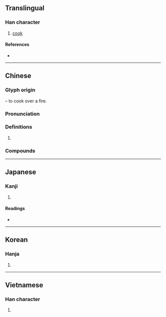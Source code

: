 {{also|煮}}
{{character info}}
==Translingual==

===Han character===
{{Han char|rn=86|rad=火|as=09|sn=13|four=|canj=JAF,XJAF|ids=⿱者火}}

# [[cook]]

====References====
* {{Han ref|kx=0676.130|hdz=32208.050|uh=7151|ud=29009}}

----

==Chinese==
{{zh-forms}}

===Glyph origin===
{{Han etym}}
{{Han compound|者|火|t2=fire|ls=psc|c1=p|c2=s}} – to cook over a fire.

===Pronunciation===
{{zh-pron
|m=zhǔ
|c=zyu2
|c-t=zi2
|h=pfs=chú
|md=cṳ̄
|mn=xm,tp,kh,tn,mg,hc,tc:chú/qz,lk,sx,km:chír/zz,yl,ph:chí
|mn-t=ze2
|w=2tsr
|mc=y
|oc=y
|cat=v
}}

===Definitions===
{{zh-hanzi}}

# {{zh-obsolete}} {{zh-original|煮|to [[boil]]; to [[cook]]}}

===Compounds===
{{zh-der|煑飯}}

----

==Japanese==

===Kanji===
{{ja-kanji|grade=|rs=火09}}

# {{rfdef|ja|sort=火09}}

====Readings====
* {{ja-readings|on=[[しゃ]] (sha), [[しょ]] (sho)|kun=[[にる]] (niru), [[にえる]] (nieru)}}

----

==Korean==

===Hanja===
{{ko-hanja|hangeul=자|eumhun=|rv=ja|mr=cha|y=ca}}

# {{rfdef|ko|sort=火09}}

----

==Vietnamese==

===Han character===
{{vi-readings|rs=火09|hanviet=chử |nom=}}

# {{rfdef|vi|sort=火09}}